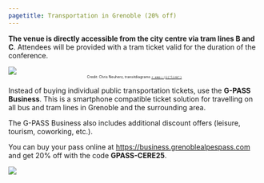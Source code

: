 ```yaml
---
pagetitle: Transportation in Grenoble (20% off)
---
```


**The venue is directly accessible from the city centre via tram lines B and C**. Attendees will be provided with a tram ticket valid for the duration of the conference.

![](../images/tram_lines.png)
<center>
[Credit: Chris Neuherz, transitdiagrams [`r emo::ji("link")`](https://www.instagram.com/transitdiagrams/)]{style="font-size: 50%"}
</center>

Instead of buying individual public transportation tickets, use the **G-PASS Business**. This is a smartphone compatible ticket solution for travelling on all bus and tram lines in Grenoble and the surrounding area.

The G-PASS Business also includes additional discount offers (leisure, tourism, coworking, etc.).

You can buy your pass online at <https://business.grenoblealpespass.com> and get 20% off with the code **GPASS-CERE25**.

[![](https://business.grenoblealpespass.com/img/logo.png)](https://business.grenoblealpespass.com)